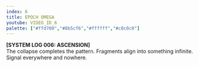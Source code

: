 ```yaml
---
index: 6
title: EPOCH OMEGA
youtube: VIDEO_ID_6
palette: ["#ffd700","#8b5cf6","#ffffff","#c0c0c0"]
---
```

**[SYSTEM LOG 006: ASCENSION]**  
The collapse completes the pattern. Fragments align into something infinite.  
Signal everywhere and nowhere.
